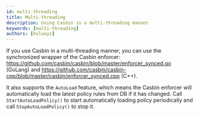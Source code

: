 ```yaml
---
id: multi-threading
title: Multi-threading
description: Using Casbin in a multi-threading manner
keywords: [multi-threading]
authors: [hsluoyz]
---
```


If you use Casbin in a multi-threading manner, you can use the synchronized wrapper of the Casbin enforcer: https://github.com/casbin/casbin/blob/master/enforcer_synced.go (GoLang) and https://github.com/casbin/casbin-cpp/blob/master/casbin/enforcer_synced.cpp (C++).

It also supports the ``AutoLoad`` feature, which means the Casbin enforcer will automatically load the latest policy rules from DB if it has changed. Call ``StartAutoLoadPolicy()`` to start automatically loading policy periodically and call ``StopAutoLoadPolicy()`` to stop it.
